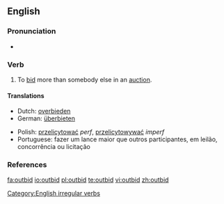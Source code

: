 ==English==

===Pronunciation===
*{{IPA|/'outbid/}}

===Verb===
{{en-verb|outbids|outbidding|outbid}}

# To [[bid]] more than somebody else in an [[auction]].

====Translations====
{{top}}
*Dutch: [[overbieden]]
*German: [[überbieten]]
{{mid}}
*Polish: [[przelicytować]] ''perf'', [[przelicytowywać]] ''imperf''
*Portuguese: fazer um lance maior que outros participantes, em leilão, concorrência ou licitação
{{bottom}}

===References===
{{R:Century 1911}}
{{R:Webster 1913}}

[[Category:English irregular verbs]]

[[fa:outbid]]
[[io:outbid]]
[[pl:outbid]]
[[te:outbid]]
[[vi:outbid]]
[[zh:outbid]]